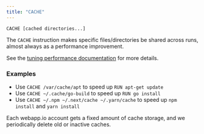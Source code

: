 ```yaml
---
title: "CACHE"
---
```


`CACHE [cached directories...]`

The `CACHE` instruction makes specific files/directories be shared across runs,
almost always as a performance improvement.

See the [tuning performance documentation](/tuning-performance) for more
details.

### Examples

- Use `CACHE /var/cache/apt` to speed up `RUN apt-get update`
- Use `CACHE ~/.cache/go-build` to speed up `RUN go install`
- Use `CACHE ~/.npm ~/.next/cache ~/.yarn/cache` to speed up `npm install` and
  `yarn install`

Each webapp.io account gets a fixed amount of cache storage, and we periodically
delete old or inactive caches.
